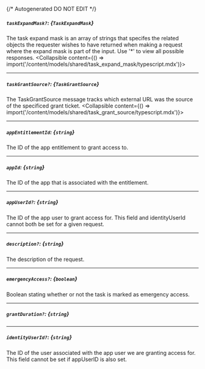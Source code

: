 {/* Autogenerated DO NOT EDIT  */}

##### `taskExpandMask?`: *{`TaskExpandMask`}*
The task expand mask is an array of strings that specifes the related objects the requester wishes to have returned when making a request where the expand mask is part of the input. Use '*' to view all possible responses.
<Collapsible content={() => import('/content/models/shared/task_expand_mask/typescript.mdx')}>
</Collapsible>

---
##### `taskGrantSource?`: *{`TaskGrantSource`}*
The TaskGrantSource message tracks which external URL was the source of the specificed grant ticket.
<Collapsible content={() => import('/content/models/shared/task_grant_source/typescript.mdx')}>
</Collapsible>

---
##### `appEntitlementId`: *{`string`}*
The ID of the app entitlement to grant access to.

---
##### `appId`: *{`string`}*
The ID of the app that is associated with the entitlement.

---
##### `appUserId?`: *{`string`}*
The ID of the app user to grant access for. This field and identityUserId cannot both be set for a given request.

---
##### `description?`: *{`string`}*
The description of the request.

---
##### `emergencyAccess?`: *{`boolean`}*
Boolean stating whether or not the task is marked as emergency access.

---
##### `grantDuration?`: *{`string`}*

---
##### `identityUserId?`: *{`string`}*
The ID of the user associated with the app user we are granting access for. This field cannot be set if appUserID is also set.

